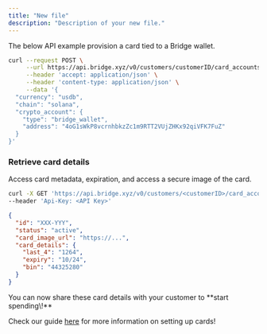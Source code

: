 ```yaml
---
title: "New file"
description: "Description of your new file."
---
```


The below API example provision a card tied to a Bridge wallet.

```bash expandable
curl --request POST \
     --url https://api.bridge.xyz/v0/customers/customerID/card_accounts \
     --header 'accept: application/json' \
     --header 'content-type: application/json' \
     --data '{
  "currency": "usdb",
  "chain": "solana",
  "crypto_account": {
    "type": "bridge_wallet",
    "address": "4oG1sWkP8vcrnhbkzZc1m9RTT2VUjZHKx92qiVFK7FuZ"
  }
}'
```

### Retrieve card details

Access  card metadata, expiration, and access a secure image of the card.

```bash Request expandable
curl -X GET 'https://api.bridge.xyz/v0/customers/<customerID>/card_accounts/<cardAccountID>' \
--header 'Api-Key: <API Key>'
```

```json Response expandable
{
  "id": "XXX-YYY",
  "status": "active",
  "card_image_url": "https://...",
  "card_details": {
    "last_4": "1264",
    "expiry": "10/24",
    "bin": "44325280"
  }
}
```

<Check>
  You can now share these card details with your customer to **start spending\!**
</Check>

Check our guide [here](/get-started/guides/cards/spend) for more information on setting up cards\!